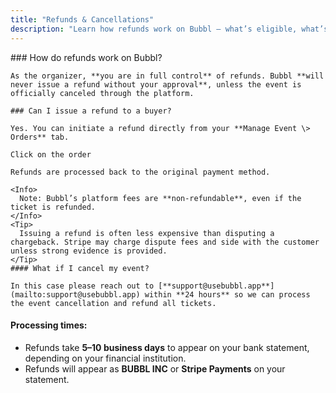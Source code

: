 ```yaml
---
title: "Refunds & Cancellations"
description: "Learn how refunds work on Bubbl — what’s eligible, what’s not, and how to handle cancellations or ticket issues."
---
```


<Tabs>
  <Tab title="Organizers">
    ### How do refunds work on Bubbl?

    As the organizer, **you are in full control** of refunds. Bubbl **will never issue a refund without your approval**, unless the event is officially canceled through the platform.

    ### Can I issue a refund to a buyer?

    Yes. You can initiate a refund directly from your **Manage Event \> Orders** tab.

    Click on the order

    Refunds are processed back to the original payment method.

    <Info>
      Note: Bubbl’s platform fees are **non-refundable**, even if the ticket is refunded.
    </Info>
    <Tip>
      Issuing a refund is often less expensive than disputing a chargeback. Stripe may charge dispute fees and side with the customer unless strong evidence is provided.
    </Tip>
    #### What if I cancel my event?

    In this case please reach out to [**support@usebubbl.app**](mailto:support@usebubbl.app) within **24 hours** so we can process the event cancellation and refund all tickets.
  </Tab>
</Tabs>

#### Processing times:

- Refunds take **5–10 business days** to appear on your bank statement, depending on your financial institution.
- Refunds will appear as **BUBBL INC** or **Stripe Payments** on your statement.